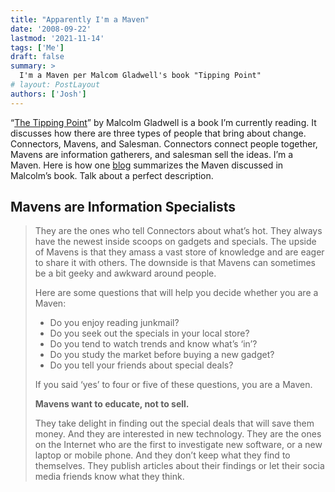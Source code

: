 ```yaml
---
title: "Apparently I'm a Maven"
date: '2008-09-22'
lastmod: '2021-11-14'
tags: ['Me']
draft: false
summary: >
  I'm a Maven per Malcom Gladwell's book "Tipping Point"
# layout: PostLayout
authors: ['Josh']
---
```


“[The Tipping Point](https://www.amazon.com/Tipping-Point-Little-Things-Difference/dp/0316346624)” by Malcolm Gladwell is a book I’m currently reading. It discusses how there are three types of people that bring about change. Connectors, Mavens, and Salesman. Connectors connect people together, Mavens are information gatherers, and salesman sell the ideas. I’m a Maven. Here is how one [blog](https://www.lifehack.org/articles/communication/know-your-strength-for-more-success-are-you-a-connector-a-maven-or-a-salesman.html) summarizes the Maven discussed in Malcolm’s book. Talk about a perfect description.

## Mavens are Information Specialists

> They are the ones who tell Connectors about what’s hot. They always have the newest inside scoops on gadgets and specials. The upside of Mavens is that they amass a vast store of knowledge and are eager to share it with others. The downside is that Mavens can sometimes be a bit geeky and awkward around people.
>
> Here are some questions that will help you decide whether you are a Maven:
>
> - Do you enjoy reading junkmail?
> - Do you seek out the specials in your local store?
> - Do you tend to watch trends and know what’s ‘in’?
> - Do you study the market before buying a new gadget?
> - Do you tell your friends about special deals?
>
> If you said ‘yes’ to four or five of these questions, you are a Maven.
>
> **Mavens want to educate, not to sell.**
>
> They take delight in finding out the special deals that will save them money. And they are interested in new technology. They are the ones on the Internet who are the first to investigate new software, or a new laptop or mobile phone. And they don’t keep what they find to themselves. They publish articles about their findings or let their socia media friends know what they think.
